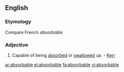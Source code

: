 ==English==
===Etymology===
Compare French ''absorbable''
===Adjective===
{{infl|en|adjective}}
#Capable of being [[absorbed]] or [[swallow]]ed up. - [[Kerr]]

[[ar:absorbable]]
[[el:absorbable]]
[[fa:absorbable]]
[[vi:absorbable]]